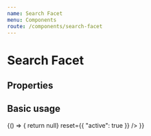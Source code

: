 ```yaml
---
name: Search Facet
menu: Components
route: /components/search-facet
---
```



# Search Facet

## Properties

<Props of={SearchFacet} />

## Basic usage

<Playground>
  {() => {
    return <SearchFacet
      facetType="animal"
      label="Animal"
      facets={[
        {"type": "animal", "name": "Cat", "total": 0},
        {"type": "animal", "name": "Dog", "total": 1},
        {"type": "animal", "name": "Cow", "total": 2}
      ]}
      selected={['Cat']}
      dispatch={() => null}
      reset={{
        "active": true
      }}
    />
  }}
</Playground>
